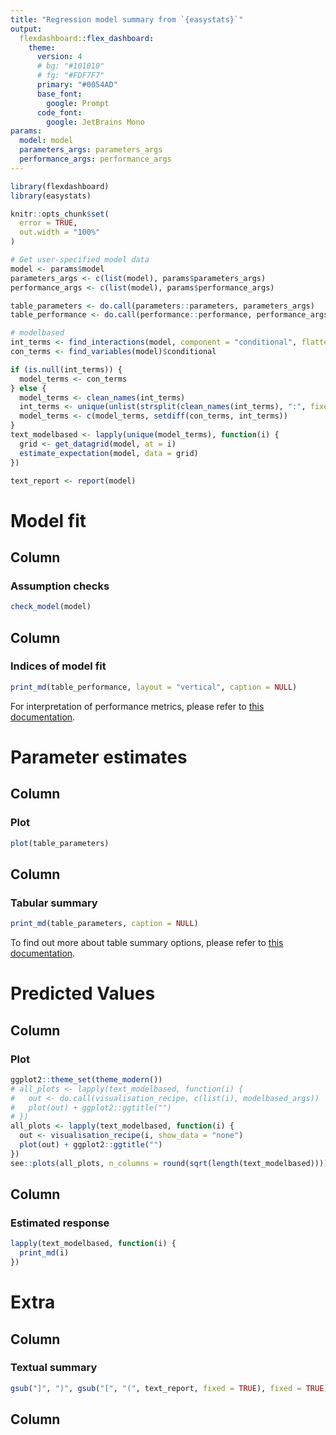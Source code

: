 ```yaml
---
title: "Regression model summary from `{easystats}`"
output: 
  flexdashboard::flex_dashboard:
    theme:
      version: 4
      # bg: "#101010"
      # fg: "#FDF7F7" 
      primary: "#0054AD"
      base_font:
        google: Prompt
      code_font:
        google: JetBrains Mono
params:
  model: model
  parameters_args: parameters_args
  performance_args: performance_args
---
```


```r
library(flexdashboard)
library(easystats)

knitr::opts_chunk$set(
  error = TRUE,
  out.width = "100%"
)
```

```r
# Get user-specified model data
model <- params$model
parameters_args <- c(list(model), params$parameters_args)
performance_args <- c(list(model), params$performance_args)

table_parameters <- do.call(parameters::parameters, parameters_args)
table_performance <- do.call(performance::performance, performance_args)

# modelbased
int_terms <- find_interactions(model, component = "conditional", flatten = TRUE)
con_terms <- find_variables(model)$conditional

if (is.null(int_terms)) {
  model_terms <- con_terms
} else {
  model_terms <- clean_names(int_terms)
  int_terms <- unique(unlist(strsplit(clean_names(int_terms), ":", fixed = TRUE)))
  model_terms <- c(model_terms, setdiff(con_terms, int_terms))
}
text_modelbased <- lapply(unique(model_terms), function(i) {
  grid <- get_datagrid(model, at = i)
  estimate_expectation(model, data = grid)
})

text_report <- report(model)
```

Model fit 
=====================================  

Column {data-width=700}
-----------------------------------------------------------------------

### Assumption checks

```r
check_model(model)
```

Column {data-width=300}
-----------------------------------------------------------------------

### Indices of model fit

```r
print_md(table_performance, layout = "vertical", caption = NULL)
```

For interpretation of performance metrics, please refer to [this documentation](https://easystats.github.io/performance/reference/model_performance.html).

Parameter estimates
=====================================  

Column {data-width=550}
-----------------------------------------------------------------------

### Plot

```r
plot(table_parameters)
```

Column {data-width=450}
-----------------------------------------------------------------------

### Tabular summary

```r
print_md(table_parameters, caption = NULL)
```

To find out more about table summary options, please refer to [this documentation](https://easystats.github.io/parameters/reference/model_parameters.html).


Predicted Values
=====================================  

Column {data-width=600}
-----------------------------------------------------------------------

### Plot

```r
ggplot2::theme_set(theme_modern())
# all_plots <- lapply(text_modelbased, function(i) {
#   out <- do.call(visualisation_recipe, c(list(i), modelbased_args))
#   plot(out) + ggplot2::ggtitle("")
# })
all_plots <- lapply(text_modelbased, function(i) {
  out <- visualisation_recipe(i, show_data = "none")
  plot(out) + ggplot2::ggtitle("")
})
see::plots(all_plots, n_columns = round(sqrt(length(text_modelbased))))
```

Column {data-width=400}
-----------------------------------------------------------------------

### Estimated response

```r
lapply(text_modelbased, function(i) {
  print_md(i)
})
```




Extra
=====================================    

Column {data-width=500}
-----------------------------------------------------------------------

### Textual summary

```r
gsub("]", ")", gsub("[", "(", text_report, fixed = TRUE), fixed = TRUE)
```

Column {data-width=500}
-----------------------------------------------------------------------
